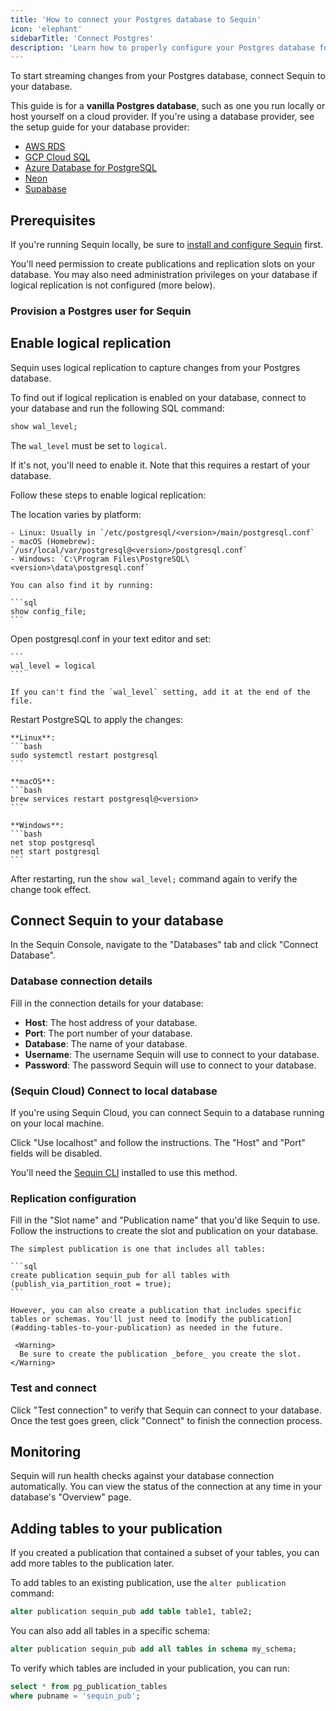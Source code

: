 ```yaml
---
title: 'How to connect your Postgres database to Sequin'
icon: 'elephant'
sidebarTitle: 'Connect Postgres'
description: 'Learn how to properly configure your Postgres database for change data capture with Sequin.'
---
```



To start streaming changes from your Postgres database, connect Sequin to your database.

This guide is for a **vanilla Postgres database**, such as one you run locally or host yourself on a cloud provider. If you're using a database provider, see the setup guide for your database provider:

- [AWS RDS](/how-to/setup-rds)
- [GCP Cloud SQL](/how-to/setup-gcp)
- [Azure Database for PostgreSQL](/how-to/setup-azure)
- [Neon](/how-to/setup-neon)
- [Supabase](/how-to/setup-supabase)

## Prerequisites

If you're running Sequin locally, be sure to [install and configure Sequin](/running-sequin) first.

You'll need permission to create publications and replication slots on your database. You may also need administration privileges on your database if logical replication is not configured (more below).

### Provision a Postgres user for Sequin

<CreateSequinDbUser />

## Enable logical replication

Sequin uses logical replication to capture changes from your Postgres database.

To find out if logical replication is enabled on your database, connect to your database and run the following SQL command:

```sql
show wal_level;
```

The `wal_level` must be set to `logical`.

If it's not, you'll need to enable it. Note that this requires a restart of your database.

Follow these steps to enable logical replication:

<Steps>
  <Step title="Locate your postgresql.conf file">
    The location varies by platform:

    - Linux: Usually in `/etc/postgresql/<version>/main/postgresql.conf`
    - macOS (Homebrew): `/usr/local/var/postgresql@<version>/postgresql.conf`
    - Windows: `C:\Program Files\PostgreSQL\<version>\data\postgresql.conf`

    You can also find it by running:

    ```sql
    show config_file;
    ```
  </Step>

  <Step title="Edit postgresql.conf">
    Open postgresql.conf in your text editor and set:

    ```
    wal_level = logical
    ```

    If you can't find the `wal_level` setting, add it at the end of the file.
  </Step>

  <Step title="Restart PostgreSQL">
    Restart PostgreSQL to apply the changes:

    **Linux**:
    ```bash
    sudo systemctl restart postgresql
    ```

    **macOS**:
    ```bash
    brew services restart postgresql@<version>
    ```

    **Windows**:
    ```bash
    net stop postgresql
    net start postgresql
    ```
  </Step>
</Steps>

After restarting, run the `show wal_level;` command again to verify the change took effect.

## Connect Sequin to your database

In the Sequin Console, navigate to the "Databases" tab and click "Connect Database".

### Database connection details

Fill in the connection details for your database:

- **Host**: The host address of your database.
- **Port**: The port number of your database.
- **Database**: The name of your database.
- **Username**: The username Sequin will use to connect to your database.
- **Password**: The password Sequin will use to connect to your database.

### (Sequin Cloud) Connect to local database

If you're using Sequin Cloud, you can connect Sequin to a database running on your local machine.

Click "Use localhost" and follow the instructions. The "Host" and "Port" fields will be disabled.

You'll need the [Sequin CLI](/reference/cli/overview) installed to use this method.

### Replication configuration

<Steps>
  <Step title="Slot name and publication name">
    Fill in the "Slot name" and "Publication name" that you'd like Sequin to use.
  </Step>

  <Step title="Create slot and publication">
    Follow the instructions to create the slot and publication on your database.

    The simplest publication is one that includes all tables:

    ```sql
    create publication sequin_pub for all tables with (publish_via_partition_root = true);
    ```

    However, you can also create a publication that includes specific tables or schemas. You'll just need to [modify the publication](#adding-tables-to-your-publication) as needed in the future.

     <Warning>
      Be sure to create the publication _before_ you create the slot.
    </Warning>
  </Step>
</Steps>

### Test and connect

<Steps>
  <Step title="Test connection">
    Click "Test connection" to verify that Sequin can connect to your database.
  </Step>

  <Step title="Connect">
    Once the test goes green, click "Connect" to finish the connection process.
  </Step>
</Steps>

## Monitoring

Sequin will run health checks against your database connection automatically. You can view the status of the connection at any time in your database's "Overview" page.

## Adding tables to your publication

If you created a publication that contained a subset of your tables, you can add more tables to the publication later.

To add tables to an existing publication, use the `alter publication` command:

```sql
alter publication sequin_pub add table table1, table2;
```

You can also add all tables in a specific schema:

```sql
alter publication sequin_pub add all tables in schema my_schema;
```

To verify which tables are included in your publication, you can run:

```sql
select * from pg_publication_tables
where pubname = 'sequin_pub';
```
